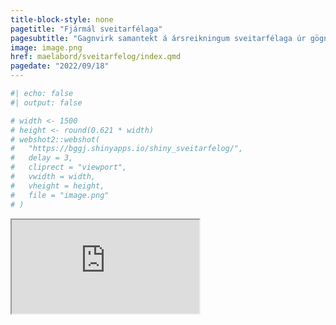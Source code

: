 ```yaml
---
title-block-style: none
pagetitle: "Fjármál sveitarfélaga"
pagesubtitle: "Gagnvirk samantekt á ársreikningum sveitarfélaga úr gögnum Sambands Íslenskra Sveitarfélaga"
image: image.png
href: maelabord/sveitarfelog/index.qmd
pagedate: "2022/09/18"
---
```


```r
#| echo: false
#| output: false

# width <- 1500
# height <- round(0.621 * width)
# webshot2::webshot(
#   "https://bggj.shinyapps.io/shiny_sveitarfelog/", 
#   delay = 3, 
#   cliprect = "viewport",
#   vwidth = width,
#   vheight = height, 
#   file = "image.png"
# )

```


::: {.column-screen}
<iframe
  src="https://bggj.shinyapps.io/shiny_sveitarfelog/">
</iframe>
:::